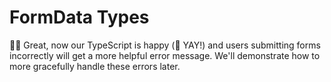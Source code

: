 # FormData Types

👨‍💼 Great, now our TypeScript is happy (🦺 YAY!) and users submitting forms
incorrectly will get a more helpful error message. We'll demonstrate how to more
gracefully handle these errors later.

